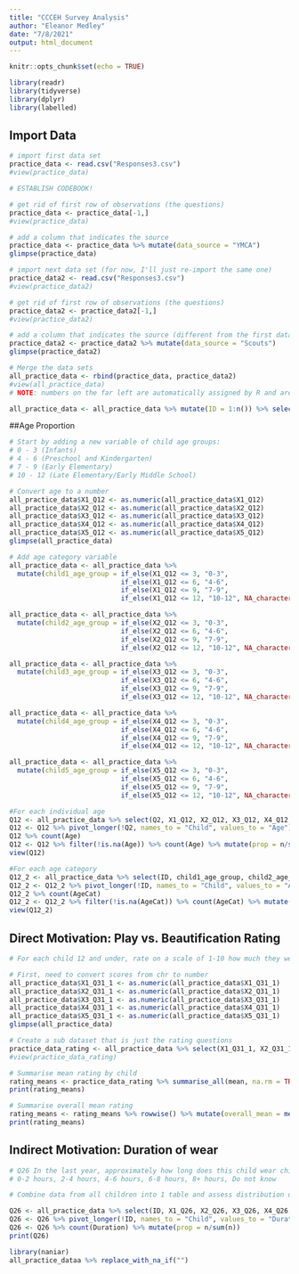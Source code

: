 ```yaml
---
title: "CCCEH Survey Analysis"
author: "Eleanor Medley"
date: "7/8/2021"
output: html_document
---
```


```r
knitr::opts_chunk$set(echo = TRUE)
```

```r
library(readr)
library(tidyverse)
library(dplyr)
library(labelled)

```

## Import Data
```r
# import first data set
practice_data <- read.csv("Responses3.csv")
#view(practice_data)

# ESTABLISH CODEBOOK!

# get rid of first row of observations (the questions)
practice_data <- practice_data[-1,]
#view(practice_data)

# add a column that indicates the source
practice_data <- practice_data %>% mutate(data_source = "YMCA")
glimpse(practice_data)

# import next data set (for now, I'll just re-import the same one)
practice_data2 <- read.csv("Responses3.csv")
#view(practice_data2)

# get rid of first row of observations (the questions)
practice_data2 <- practice_data2[-1,]
#view(practice_data2)

# add a column that indicates the source (different from the first data set)
practice_data2 <- practice_data2 %>% mutate(data_source = "Scouts")
glimpse(practice_data2)

# Merge the data sets
all_practice_data <- rbind(practice_data, practice_data2)
#view(all_practice_data)
# NOTE: numbers on the far left are automatically assigned by R and are weird

all_practice_data <- all_practice_data %>% mutate(ID = 1:n()) %>% select(ID, everything())

```

##Age Proportion
```r
# Start by adding a new variable of child age groups:
# 0 - 3 (Infants)
# 4 - 6 (Preschool and Kindergarten)
# 7 - 9 (Early Elementary)
# 10 - 12 (Late Elementary/Early Middle School)

# Convert age to a number
all_practice_data$X1_Q12 <- as.numeric(all_practice_data$X1_Q12)
all_practice_data$X2_Q12 <- as.numeric(all_practice_data$X2_Q12)
all_practice_data$X3_Q12 <- as.numeric(all_practice_data$X3_Q12)
all_practice_data$X4_Q12 <- as.numeric(all_practice_data$X4_Q12)
all_practice_data$X5_Q12 <- as.numeric(all_practice_data$X5_Q12)
glimpse(all_practice_data)

# Add age category variable
all_practice_data <- all_practice_data %>% 
  mutate(child1_age_group = if_else(X1_Q12 <= 3, "0-3", 
                            if_else(X1_Q12 <= 6, "4-6", 
                            if_else(X1_Q12 <= 9, "7-9",
                            if_else(X1_Q12 <= 12, "10-12", NA_character_)))))

all_practice_data <- all_practice_data %>% 
  mutate(child2_age_group = if_else(X2_Q12 <= 3, "0-3", 
                            if_else(X2_Q12 <= 6, "4-6", 
                            if_else(X2_Q12 <= 9, "7-9",
                            if_else(X2_Q12 <= 12, "10-12", NA_character_)))))

all_practice_data <- all_practice_data %>% 
  mutate(child3_age_group = if_else(X3_Q12 <= 3, "0-3", 
                            if_else(X3_Q12 <= 6, "4-6", 
                            if_else(X3_Q12 <= 9, "7-9",
                            if_else(X3_Q12 <= 12, "10-12", NA_character_)))))

all_practice_data <- all_practice_data %>% 
  mutate(child4_age_group = if_else(X4_Q12 <= 3, "0-3", 
                            if_else(X4_Q12 <= 6, "4-6", 
                            if_else(X4_Q12 <= 9, "7-9",
                            if_else(X4_Q12 <= 12, "10-12", NA_character_)))))

all_practice_data <- all_practice_data %>% 
  mutate(child5_age_group = if_else(X5_Q12 <= 3, "0-3", 
                            if_else(X5_Q12 <= 6, "4-6", 
                            if_else(X5_Q12 <= 9, "7-9",
                            if_else(X5_Q12 <= 12, "10-12", NA_character_)))))

#For each individual age
Q12 <- all_practice_data %>% select(Q2, X1_Q12, X2_Q12, X3_Q12, X4_Q12, X5_Q12)
Q12 <- Q12 %>% pivot_longer(!Q2, names_to = "Child", values_to = "Age")
Q12 %>% count(Age)
Q12 <- Q12 %>% filter(!is.na(Age)) %>% count(Age) %>% mutate(prop = n/sum(n))
view(Q12)

#For each age category 
Q12_2 <- all_practice_data %>% select(ID, child1_age_group, child2_age_group, child3_age_group, child4_age_group, child5_age_group)
Q12_2 <- Q12_2 %>% pivot_longer(!ID, names_to = "Child", values_to = "AgeCat")
Q12_2 %>% count(AgeCat)
Q12_2 <- Q12_2 %>% filter(!is.na(AgeCat)) %>% count(AgeCat) %>% mutate(prop = n/sum(n))
view(Q12_2)
```


## Direct Motivation: Play vs. Beautification Rating 
```r
# For each child 12 and under, rate on a scale of 1-10 how much they wear children's makeup and body products as play versus for beautification?

# First, need to convert scores from chr to number
all_practice_data$X1_Q31_1 <- as.numeric(all_practice_data$X1_Q31_1)
all_practice_data$X2_Q31_1 <- as.numeric(all_practice_data$X2_Q31_1)
all_practice_data$X3_Q31_1 <- as.numeric(all_practice_data$X3_Q31_1)
all_practice_data$X4_Q31_1 <- as.numeric(all_practice_data$X4_Q31_1)
all_practice_data$X5_Q31_1 <- as.numeric(all_practice_data$X5_Q31_1)
glimpse(all_practice_data)

# Create a sub dataset that is just the rating questions
practice_data_rating <- all_practice_data %>% select(X1_Q31_1, X2_Q31_1, X3_Q31_1, X4_Q31_1, X5_Q31_1)
#view(practice_data_rating)

# Summarise mean rating by child
rating_means <- practice_data_rating %>% summarise_all(mean, na.rm = TRUE)
print(rating_means)

# Summarise overall mean rating 
rating_means <- rating_means %>% rowwise() %>% mutate(overall_mean = mean(c(X1_Q31_1, X2_Q31_1, X3_Q31_1, X4_Q31_1, X5_Q31_1)))
print(rating_means)

```

## Indirect Motivation: Duration of wear
```r

# Q26 In the last year, approximately how long does this child wear children's makeup and body products for when they use them? 
# 0-2 hours, 2-4 hours, 4-6 hours, 6-8 hours, 8+ hours, Do not know

# Combine data from all children into 1 table and assess distribution overall

Q26 <- all_practice_data %>% select(ID, X1_Q26, X2_Q26, X3_Q26, X4_Q26, X5_Q26)
Q26 <- Q26 %>% pivot_longer(!ID, names_to = "Child", values_to = "Duration")
Q26 <- Q26 %>% count(Duration) %>% mutate(prop = n/sum(n))
print(Q26)

library(naniar)
all_practice_dataa %>% replace_with_na_if("")

```

